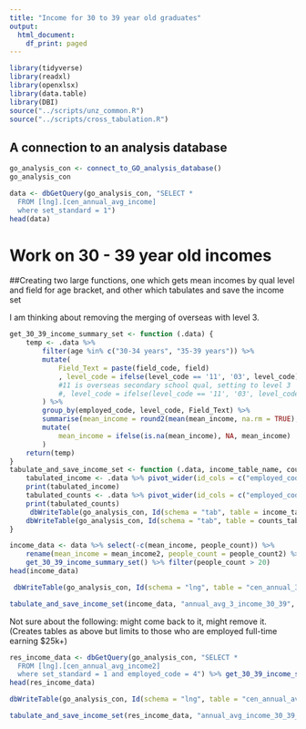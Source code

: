 ```yaml
---
title: "Income for 30 to 39 year old graduates"
output:
  html_document:
    df_print: paged
---
```



```r
library(tidyverse)
library(readxl)
library(openxlsx)
library(data.table)
library(DBI)
source("../scripts/unz_common.R")
source("../scripts/cross_tabulation.R")
```

## A connection to an analysis database
```r
go_analysis_con <- connect_to_GO_analysis_database()
go_analysis_con
```

```r
data <- dbGetQuery(go_analysis_con, "SELECT *
  FROM [lng].[cen_annual_avg_income]
  where set_standard = 1")
head(data)
```


# Work on 30 - 39 year old incomes
##Creating two large functions, one which gets mean incomes by qual level and field for age bracket, and other which tabulates and save the income set

I am thinking about removing the merging of overseas with level 3.
```r
get_30_39_income_summary_set <- function (.data) {
    temp <- .data %>% 
        filter(age %in% c("30-34 years", "35-39 years")) %>%
        mutate(
            Field_Text = paste(field_code, field)
            , level_code = ifelse(level_code == '11', '03', level_code) 
            #11 is overseas secondary school qual, setting to level 3
            #, level_code = ifelse(level_code == '11', '03', level_code)
        ) %>% 
        group_by(employed_code, level_code, Field_Text) %>%
        summarise(mean_income = round2(mean(mean_income, na.rm = TRUE), -2), people_count = sum(people_count, na.rm = TRUE)) %>%
        mutate(
            mean_income = ifelse(is.na(mean_income), NA, mean_income)
        )
    return(temp)
}
tabulate_and_save_income_set <- function (.data, income_table_name, counts_table_name) {
    tabulated_income <- .data %>% pivot_wider(id_cols = c("employed_code", "level_code", "Field_Text"), names_from = level_code,names_prefix = "lvl ", values_from = "mean_income")
    print(tabulated_income)
    tabulated_counts <- .data %>% pivot_wider(id_cols = c("employed_code", "level_code", "Field_Text"), names_from = level_code,names_prefix = "lvl ", values_from = "people_count")
    print(tabulated_counts)
     dbWriteTable(go_analysis_con, Id(schema = "tab", table = income_table_name), tabulated_income, overwrite = TRUE)
    dbWriteTable(go_analysis_con, Id(schema = "tab", table = counts_table_name), tabulated_counts, overwrite = TRUE)
}
```


```r
income_data <- data %>% select(-c(mean_income, people_count)) %>% 
    rename(mean_income = mean_income2, people_count = people_count2) %>% filter(people_count > 3) #Filtering here and in following line to remove very low, unpredictable observations
    get_30_39_income_summary_set() %>% filter(people_count > 20)
head(income_data)
```


```r
 dbWriteTable(go_analysis_con, Id(schema = "lng", table = "cen_annual_3_avg_income_30_39"), income_data, overwrite = TRUE)
```

```r
tabulate_and_save_income_set(income_data, "annual_avg_3_income_30_39", "annual_avg_3_income_30_39_people_counts")
```


Not sure about the following: might come back to it, might remove it.
(Creates tables as above but limits to those who are employed full-time earning $25k+)
```r
res_income_data <- dbGetQuery(go_analysis_con, "SELECT *
  FROM [lng].[cen_annual_avg_income2]
  where set_standard = 1 and employed_code = 4") %>% get_30_39_income_summary_set()
head(res_income_data)
```

```r
dbWriteTable(go_analysis_con, Id(schema = "lng", table = "cen_annual_avg_income_30_39_res"), res_income_data, overwrite = TRUE)
```

```r
tabulate_and_save_income_set(res_income_data, "annual_avg_income_30_39_res", "annual_avg_income_30_39_res_people_counts")
```
